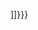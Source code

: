 <span style="display:none;" class="sortkey">{{{1}}}&#32;!</span><span class="sorttext">{{{2|[[{{{1}}}]]}}}</span><noinclude>
{{documentation}}
</noinclude>